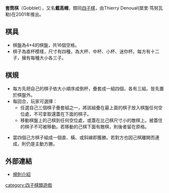 '''套筒棋'''（Gobblet），又名'''戴高帽'''，類同[[四子棋|四子棋]]，由Thierry Denoual(桀里·笃努瓦勒)在2001年推出。

==棋具==

*棋盤為4*4的棋盤，共16個空格。
*棋子為直杯模樣，尺寸有四種，為大杯、中杯、小杯、迷你杯。每方有十二子，擁有每種大小各三子。

==棋規==

*每方先把自己的棋子依大小順序成倒杯，疊套成一組四個，各有三組。皆先置於棋盤外。
*每回合，玩家可選擇：
**任選自己三個棋子疊套組之一，將該組疊在最上面的棋子放入棋盤任何空位處，不可拿取還蓋在下面的棋子。
**移動棋盤上的己棋到任何空位處，或蓋在比己棋尺寸小的敵棋上。被蓋住的棋子不可被移動。若移動的己棋下面有敵棋，則後者留在原格。

*當四個己方棋子組成一個直、橫、或斜線即獲勝。若對方也因己棋離開而連成，則仍是主動方勝。

==外部連結==

*[https://web.archive.org/web/20090126224828/http://blueorangegames.com/elements/gobblet/gobblet_rules.pdf 規則介紹]


[[category:四子棋類遊戲|category:四子棋類遊戲]]